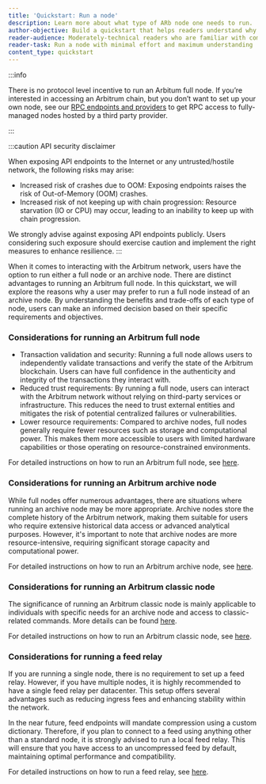 ```yaml
---
title: 'Quickstart: Run a node'
description: Learn more about what type of ARb node one needs to run.
author-objective: Build a quickstart that helps readers understand why they might want to run a specific type of an Arbitrum node.
reader-audience: Moderately-technical readers who are familiar with command lines, but not Ethereum / Arbitrum infrastructure
reader-task: Run a node with minimal effort and maximum understanding
content_type: quickstart
---
```


:::info

There is no protocol level incentive to run an Arbitum full node. If you’re interested in accessing an Arbitrum chain, but you don’t want to set up your own node, see our [RPC endpoints and providers](/build-decentralized-apps/reference/01-node-providers.mdx) to get RPC access to fully-managed nodes hosted by a third party provider.

:::

:::caution API security disclaimer

When exposing API endpoints to the Internet or any untrusted/hostile network, the following risks may arise:

- Increased risk of crashes due to OOM:
  Exposing endpoints raises the risk of Out-of-Memory (OOM) crashes.
- Increased risk of not keeping up with chain progression:
  Resource starvation (IO or CPU) may occur, leading to an inability to keep up with chain progression.

We strongly advise against exposing API endpoints publicly. Users considering such exposure should exercise caution and implement the right measures to enhance resilience.
:::

When it comes to interacting with the Arbitrum network, users have the option to run either a full node or an archive node. There are distinct advantages to running an Arbitrum full node. In this quickstart, we will explore the reasons why a user may prefer to run a full node instead of an archive node. By understanding the benefits and trade-offs of each type of node, users can make an informed decision based on their specific requirements and objectives.

### Considerations for running an Arbitrum full node

- Transaction validation and security: Running a full node allows users to independently validate transactions and verify the state of the Arbitrum blockchain. Users can have full confidence in the authenticity and integrity of the transactions they interact with.
- Reduced trust requirements: By running a full node, users can interact with the Arbitrum network without relying on third-party services or infrastructure. This reduces the need to trust external entities and mitigates the risk of potential centralized failures or vulnerabilities.
- Lower resource requirements: Compared to archive nodes, full nodes generally require fewer resources such as storage and computational power. This makes them more accessible to users with limited hardware capabilities or those operating on resource-constrained environments.

For detailed instructions on how to run an Arbitrum full node, see [here](/run-arbitrum-node/03-run-full-node.mdx).

### Considerations for running an Arbitrum archive node

While full nodes offer numerous advantages, there are situations where running an archive node may be more appropriate. Archive nodes store the complete history of the Arbitrum network, making them suitable for users who require extensive historical data access or advanced analytical purposes. However, it's important to note that archive nodes are more resource-intensive, requiring significant storage capacity and computational power.

For detailed instructions on how to run an Arbitrum archive node, see [here](/run-arbitrum-node/more-types/01-run-archive-node.mdx).

### Considerations for running an Arbitrum classic node

The significance of running an Arbitrum classic node is mainly applicable to individuals with specific needs for an archive node and access to classic-related commands. More details can be found [here](/run-arbitrum-node/more-types/01-run-archive-node.mdx).

For detailed instructions on how to run an Arbitrum classic node, see [here](/run-arbitrum-node/more-types/03-run-classic-node.mdx).

### Considerations for running a feed relay

If you are running a single node, there is no requirement to set up a feed relay. However, if you have multiple nodes, it is highly recommended to have a single feed relay per datacenter. This setup offers several advantages such as reducing ingress fees and enhancing stability within the network.

In the near future, feed endpoints will mandate compression using a custom dictionary. Therefore, if you plan to connect to a feed using anything other than a standard node, it is strongly advised to run a local feed relay. This will ensure that you have access to an uncompressed feed by default, maintaining optimal performance and compatibility.

For detailed instructions on how to run a feed relay, see [here](/run-arbitrum-node/sequencer/01-run-feed-relay.mdx).

